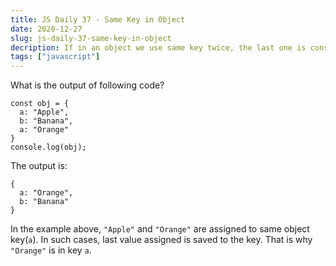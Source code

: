 ```yaml
---
title: JS Daily 37 - Same Key in Object
date: 2020-12-27
slug: js-daily-37-same-key-in-object
decription: If in an object we use same key twice, the last one is considered.
tags: ["javascript"]
---
```



What is the output of following code?

```javascript{numberLines: true}
const obj = {
  a: "Apple",
  b: "Banana",
  a: "Orange"
}
console.log(obj);
```

<Divider />

The output is:

```
{
  a: "Orange",
  b: "Banana"
}
```

In the example above, `"Apple"` and `"Orange"` are assigned to same object key(`a`). In such cases, last value assigned is saved to the key. That is why `"Orange"` is in key `a`.
